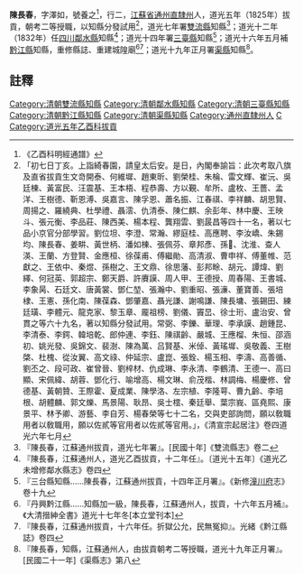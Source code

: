 {{明清人物信息框
| 姓名 = 陳長春
| 原名 = 
| 圖片名稱=  
| 圖片大小 = 220px
| 圖片說明 =  
| 最高職務 = [[四川|四川]][[鄰水縣知縣|鄰水縣知縣]]
| 國家 = 大清
| 爵位 =
| 籍貫 = [[江蘇省|江蘇省]][[通州直隸州|通州直隸州]]
| 族裔 =  
| 旗籍 =  
| 字號 = 字澤如，號養之
| 諡號 = 
| 出生日期 = 乾隆丁亥年五月十四日
| 出生地點 =
| 逝世日期 =  
| 逝世地點 = 
| 墓葬 = 
| 配偶 =  
| 親屬 =   
| 出身 = 
*  優廩生
*  道光五年（1825年）乙酉科拔貢
| 經歷 = 
| 著作 =  
* 《黔江縣誌》
*
*
}}
'''陳長春'''{{BD|1767年|6月10日|？年||}}，字澤如，號養之<ref>《乙酉科明經通譜》</ref>，行二，[[江蘇省|江蘇省]][[通州直隸州|通州直隸州]]人，道光五年（1825年）拔貢，朝考二等授職，以知縣分發試用<ref>「初七日丁亥。上詣綺春園，請皇太后安。是日，內閣奉諭旨：此次考取八旗及直省拔貢生文竒開泰、何維墀、趙東昕、劉榮桂、朱棆、雷文輝、崔沅、吳廷棟、黃富民、汪震基、王本梧、程恭壽、方以覲、牟所、盧枚、王薔、孟洋、王樹德、靳恩溥、吳嘉言、陳孚恩、蕭名振、江春祺、李祥麟、胡思賢、周揚之、羅繞典、杜學禮、聶澐、仇清泰、陳仁麒、余彭年、林中慶、王映斗、張元衡、李品莊、陳西美、楊本程、龔翔雲、劉晸昌等四十一名，著以七品小京官分部學習。劉位坦、李澄、常瀚、繆庭桂、高應聘、李汝嶠、朱錫均、陳長春、姜畊、黃世柄、潘如棟、張佩芬、章邦彥、孫𫎇、沈淮、查人渶、王蘭、方登賢、金應桓、徐葆甫、傅繼勛、高清淑、曹申祥、傅董帷、范獻之、王依中、秦煜、孫樹之、王文鼎、徐思藩、彭邦畭、胡元、譚煒、劉繹、何冠英、郭超宗、鄭天爵、許賡謨、周人甲、王德授、周春陽、王書城、李象昺、石廷文、唐黃裳、鄧仁堃、張瀚中、劉重昭、張濓、董寶善、張培棣、王憲、孫化南、陳葆森、鄧肇嘉、聶光謙、謝鳴謙、陳長墉、張錫田、練廷璜、李體元、龍克家、黎玉章、龎祖榜、劉儀、竇旵、徐士珩、盧治安、曾貫之等六十九名，著以知縣分發試用。常弼、李鑠、華理、李承謨、趙鍾昆、李清泰、李鍔、韓培乾、郎仲連、李鈺、陳祺齡、嚴城、王應榴、朱恒、邵涵初、姚光發、吳錦文、裴澍、陳為萬、吕賢基、米倬、黃瑤墀、吳敬義、王樹棨、杜槐、從汝翼、高文祿、仲延宗、盧崑、張銓、楊玉相、李濤、高善循、劉丕之、段可政、崔曾晉、劉梓材、仇成琳、李永清、李鶴清、王德一、高曰顯、宋佩緯、胡蓉、鄧化行、喻增高、楊文琳、俞茂楷、林調梅、楊慶修、曾德基、黃朝贊、王際霍、夏成業、陳學洛、左宗植、李隆萼、曹九齡、李培根、胡體麟、郭文爍、馬景陽、耿昂、吳士橒、秦廷舉、葉宗峩、區堯熙、康景平、林予卿、游藝、李自芳、楊春榮等七十二名，交與吏部詢問，願以敎職用者以敎職用，願以佐貳等官用者以佐貳等官用。」，《清宣宗起居注》卷四道光六年七月</ref>，道光七年署[[雙流縣|雙流縣]]知縣<ref>『陳長春，江蘇通州拔貢，道光七年署』。[民國十年]《雙流縣志》卷二</ref>；道光十二年（1832年）任[[四川|四川]][[鄰水縣|鄰水縣]]知縣<ref>『陳長春，江蘇通州人，道光乙酉拔貢，十二年任』。〔道光十五年〕《道光乙未增修鄰水縣志》卷四</ref>；道光十四年署[[三臺縣|三臺縣]]知縣<ref>『三台縣知縣……陳長春，江蘇通州拔貢，十四年正月署』。《新修[[潼川府|潼川府]]志》卷十九</ref>；道光十六年五月補[[黔江縣|黔江縣]]知縣，重修縣誌、重建城隍廟<ref>『丹興黔江縣……知縣加一級，陳長春，江蘇通州人，拔貢，十六年五月補』。《大清搢紳全書》道光十七年冬[本立堂刊本]</ref><ref>『陳長春，江蘇通州拔貢，十六年任。折獄公允，民無冤抑』。光緒《黔江縣誌》卷四</ref>；道光十九年正月署[[渠縣|渠縣]]知縣<ref>『陳長春，知縣，江蘇通州人，由拔貢朝考二等授職，道光十九年正月署』。[民國二十一年]《渠縣志》第八</ref>。
==註釋==
{{reflist}}
{{清朝人物小作品}}
{{鄰水縣知縣}}
[[Category:清朝雙流縣知縣|Category:清朝雙流縣知縣]]
[[Category:清朝鄰水縣知縣|Category:清朝鄰水縣知縣]]
[[Category:清朝三臺縣知縣|Category:清朝三臺縣知縣]]
[[Category:清朝黔江縣知縣|Category:清朝黔江縣知縣]]
[[Category:清朝渠縣知縣|Category:清朝渠縣知縣]]
[[Category:通州直隸州人|Category:通州直隸州人]]
[[Category:陳姓|C]]
[[Category:道光五年乙酉科拔貢|Category:道光五年乙酉科拔貢]]